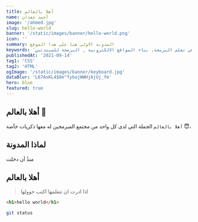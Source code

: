 ```yaml
---
title: أهلا بالعالم
name: أحمد جعدان
image: '/ahmed.jpg'
slug: hello-world
banner: '/static/images/banner/hello-world.png'
icon: ''
summary: المدونة الاولى هنا على هذا الموقع
keywords: 'اهلا بالعالم, البدء في تعلم البرمجة, بناء المواقع الالكترونية , البرمجة للمبتدئين'
publishedAt: '2021-09-14'
tag1: 'CSS'
tag2: 'HTML'
ogImage: '/static/images/banner/keyboard.jpg'
dataBlur: 'L67AsKL4$0e^fybojWWHjAjUj_fm'
hero: blue
featured: true
---
```


## أهلا بالعالم 👋

`أهلا بالعالم` الجملة التي لدى كل واحد من مجتمع المبرمجين له معها ذكريات خآصة 😇،

## لماذا المدونة

منذُ أن دخلت

## أهلا بالعالم

> اذا ادرت ان تتعلمها اكتب حوولها

```html
<h1>hello world</h1>
```

```bash
git status
```

<Notes text="هنا ملاحظات حول العنوان" />

